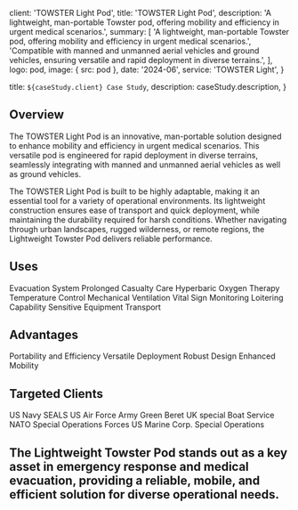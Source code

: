 

  client: 'TOWSTER Light Pod',
  title: 'TOWSTER Light Pod',
  description:
    'A lightweight, man-portable Towster pod, offering mobility and efficiency in urgent medical scenarios.',
  summary: [
    'A lightweight, man-portable Towster pod, offering mobility and efficiency in urgent medical scenarios.',
    'Compatible with manned and unmanned aerial vehicles and ground vehicles, ensuring versatile and rapid deployment in diverse terrains.',
  ],
  logo: pod,
  image: { src: pod },
  date: '2024-06',
  service: 'TOWSTER Light',
}

  title: `${caseStudy.client} Case Study`,
  description: caseStudy.description,
}

## Overview

The TOWSTER Light Pod is an innovative, man-portable solution designed to enhance mobility and efficiency in urgent medical scenarios. This versatile pod is engineered for rapid deployment in diverse terrains, seamlessly integrating with manned and unmanned aerial vehicles as well as ground vehicles.

The TOWSTER Light Pod is built to be highly adaptable, making it an essential tool for a variety of operational environments. Its lightweight construction ensures ease of transport and quick deployment, while maintaining the durability required for harsh conditions. Whether navigating through urban landscapes, rugged wilderness, or remote regions, the Lightweight Towster Pod delivers reliable performance.

## Uses

<TagList>
  <TagListItem>Evacuation System</TagListItem>
  <TagListItem>Prolonged Casualty Care</TagListItem>
  <TagListItem>Hyperbaric Oxygen Therapy</TagListItem>
  <TagListItem>Temperature Control</TagListItem>
  <TagListItem>Mechanical Ventilation</TagListItem>
  <TagListItem>Vital Sign Monitoring</TagListItem>
  <TagListItem>Loitering Capability</TagListItem>
  <TagListItem>Sensitive Equipment Transport</TagListItem>
</TagList>

## Advantages

<TagList>
  <TagListItem>Portability and Efficiency</TagListItem>
  <TagListItem>Versatile Deployment</TagListItem>
  <TagListItem>Robust Design</TagListItem>
  <TagListItem>Enhanced Mobility</TagListItem>
</TagList>

## Targeted Clients

<TagList>
  <TagListItem>US Navy</TagListItem>
  <TagListItem>SEALS</TagListItem>
  <TagListItem>US Air Force</TagListItem>
  <TagListItem>Army Green Beret</TagListItem>
  <TagListItem>UK special Boat Service</TagListItem>
  <TagListItem>NATO Special Operations Forces</TagListItem>
  <TagListItem>US Marine Corp. Special Operations</TagListItem>
</TagList>

## The Lightweight Towster Pod stands out as a key asset in emergency response and medical evacuation, providing a reliable, mobile, and efficient solution for diverse operational needs.